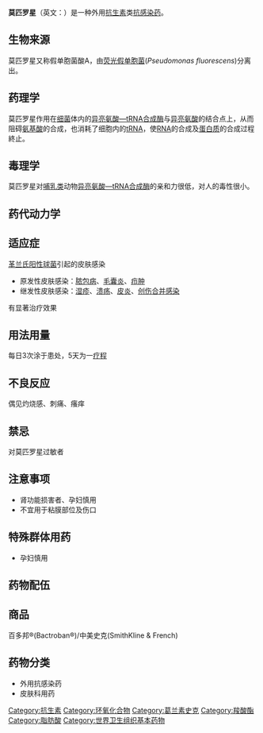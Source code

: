 {{expand|time=2018-08-27T15:31:53+00:00}}
{{chemref|time=2013-11-16T04:23:12+00:00}}
{{medical}}
{{Drugbox
| Verifiedfields = changed
| verifiedrevid = 408766144
| IUPAC_name = 9-[(E)-4-[(2S,3R,4R,5S)-3,4-dihydroxy-5-<nowiki>[[</nowiki>(2S,3S)-3- [(2S,3S)-3-hydroxybutan-2-yl]oxiran-2-yl]methyl] oxan-2-yl]-3-methylbut-2-enoyl]oxynonanoic acid
| image = Mupirocin structure.png
| width = 320
| image2 = Mupirocin molecule ball.png
| caption = 假单胞菌酸A (PA-A), 莫匹罗星的主要成分
<!--Clinical data-->
| tradename = Bactroban
| Drugs.com = {{drugs.com|monograph|mupirocin}}
| MedlinePlus = a688004
| pregnancy_US = B
| pregnancy_category =
| legal_status = Rx Only (US)
| routes_of_administration = 局部外用
| licence_US = Bactroban

<!--Pharmacokinetic data-->
| bioavailability =
| protein_bound = 97%
| metabolism =
| elimination_half-life = 20到40分钟

<!--Identifiers-->
| CAS_number_Ref = {{cascite|correct|CAS}}
| CAS_number = 12650-69-0
| ATC_prefix = D06
| ATC_suffix = AX09
| ATC_supplemental = {{ATC|R01|AX06}}
| PubChem = 446596
| DrugBank_Ref = {{drugbankcite|correct|drugbank}}
| DrugBank = DB00410
| ChemSpiderID_Ref = {{chemspidercite|correct|chemspider}}
| ChemSpiderID = 393914
| UNII_Ref = {{fdacite|changed|FDA}}
| UNII = D0GX863OA5
| KEGG_Ref = {{keggcite|correct|kegg}}
| KEGG = D01076
| ChEMBL_Ref = {{ebicite|correct|EBI}}
| ChEMBL = 719

<!--Chemical data-->
| C=26 | H=44 | O=9
| molecular_weight = 500.622 g/mol
| smiles = O=C(O)CCCCCCCCOC(=O)\C=C(/C)C[C@@H]2OC[C@H](C[C@@H]1O[C@H]1[C@@H](C)[C@@H](O)C)[C@@H](O)[C@H]2O
| StdInChI_Ref = {{stdinchicite|correct|chemspider}}
| StdInChI = 1S/C26H44O9/c1-16(13-23(30)33-11-9-7-5-4-6-8-10-22(28)29)12-20-25(32)24(31)19(15-34-20)14-21-26(35-21)17(2)18(3)27/h13,17-21,24-27,31-32H,4-12,14-15H2,1-3H3,(H,28,29)/b16-13+/t17-,18-,19-,20-,21-,24+,25-,26-/m0/s1
| StdInChIKey_Ref = {{stdinchicite|correct|chemspider}}
| StdInChIKey = MINDHVHHQZYEEK-HBBNESRFSA-N
}}

'''莫匹罗星'''（英文：{{lang|en|'''Mupirocin'''}}）是一种外用[[抗生素|抗生素]]类[[抗感染药|抗感染药]]。

== 生物来源 ==
莫匹罗星又称假单胞菌酸A，由[[萤光假单胞菌|荧光假单胞菌]](''Pseudomonas fluorescens'')分离出。

== 药理学 ==
莫匹罗星作用在[[细菌|细菌]]体内的[[异亮氨酸—tRNA合成酶|异亮氨酸—tRNA合成酶]]与[[异亮氨酸|异亮氨酸]]的结合点上，从而阻碍[[氨基酸|氨基酸]]的合成，也消耗了细胞内的[[tRNA|tRNA]]，使[[RNA|RNA]]的合成及[[蛋白质|蛋白质]]的合成过程終止。

== 毒理学 ==
莫匹罗星对[[哺乳类|哺乳类]]动物[[异亮氨酸—tRNA合成酶|异亮氨酸—tRNA合成酶]]的亲和力很低，对人的毒性很小。

== 药代动力学 ==
== 适应症 ==
[[革兰氏阳性菌|革兰氏阳性]][[球菌|球菌]]引起的皮肤感染
* 原发性皮肤感染：[[脓包病|脓包病]]、[[毛囊炎|毛囊炎]]、[[疖肿|疖肿]]
* 继发性皮肤感染：[[湿疹|湿疹]]、[[溃疡|溃疡]]、[[皮炎|皮炎]]、[[创伤合并感染|创伤合并感染]]
有显著治疗效果

== 用法用量 ==
每日3次涂于患处，5天为一[[疗程|疗程]]

== 不良反应 ==
偶见灼烧感、刺痛、瘙痒

== 禁忌 ==
对莫匹罗星过敏者

== 注意事项 ==
* 肾功能损害者、孕妇慎用
* 不宜用于粘膜部位及伤口

== 特殊群体用药 ==
* 孕妇慎用

== 药物配伍 ==
== 商品 ==
百多邦®(Bactroban®)/中美史克(SmithKline & French)

== 药物分类 ==
* 外用抗感染药
* 皮肤科用药

{{其他抗菌药}}

[[Category:抗生素|Category:抗生素]]
[[Category:环氧化合物|Category:环氧化合物]]
[[Category:葛兰素史克|Category:葛兰素史克]]
[[Category:羧酸酯|Category:羧酸酯]]
[[Category:脂肪酸|Category:脂肪酸]]
[[Category:世界卫生组织基本药物|Category:世界卫生组织基本药物]]